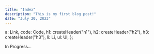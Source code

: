 ```yaml
---
title: "Index"
description: "This is my first blog post!"
date: "July 20, 2023"
---
```



  a: Link,
  code: Code,
  h1: createHeader("h1"),
  h2: createHeader("h2"),
  h3: createHeader("h3"),
  li: Li,
  ul: Ul,
};

In Progress...
